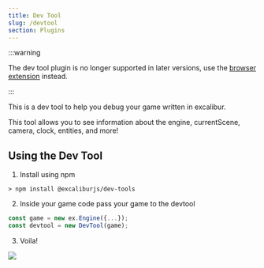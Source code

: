```yaml
---
title: Dev Tool
slug: /devtool
section: Plugins
---
```


:::warning

The dev tool plugin is no longer supported in later versions, use the [browser extension](/docs/debugging) instead.

:::

This is a dev tool to help you debug your game written in excalibur.

This tool allows you to see information about the engine, currentScene, camera, clock, entities, and more!

## Using the Dev Tool

1. Install using npm

```
> npm install @excaliburjs/dev-tools
```

2. Inside your game code pass your game to the devtool

```typescript
const game = new ex.Engine({...});
const devtool = new DevTool(game);
```

3. Voila!

![](https://user-images.githubusercontent.com/612071/150462738-433536d9-28b0-486c-b5bb-8e8b4e2526fc.png)
